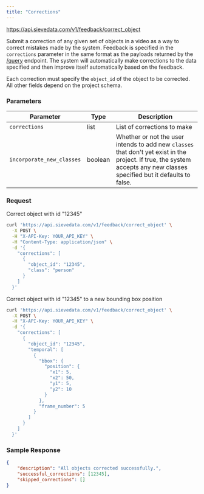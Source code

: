 ```yaml
---
title: "Corrections"
---
```


<RequestSimple method="POST">https://api.sievedata.com/v1/feedback/correct_object</RequestSimple>

Submit a correction of any given set of objects in a video as a way to correct mistakes made by the system. Feedback is specified in the `corrections` parameter in the same format as the payloads returned by the [/query](/query/metadata) endpoint. The system will automatically make corrections to the data specified and then improve itself automatically based on the feedback.

Each correction must specify the `object_id` of the object to be corrected. All other fields depend on the project schema.

### Parameters

| Parameter | Type | Description |
| ---- | ----- | ---- |
| `corrections` | list | List of corrections to make |
| `incorporate_new_classes` | boolean | Whether or not the user intends to add new `classes` that don't yet exist in the project. If true, the system accepts any new classes specified but it defaults to false. |

### Request

Correct object with id "12345"

```bash Terminal
curl 'https://api.sievedata.com/v1/feedback/correct_object' \
  -X POST \
  -H "X-API-Key: YOUR_API_KEY" \
  -H "Content-Type: application/json" \
  -d '{
    "corrections": [
      {
        "object_id": "12345",
        "class": "person"
      }
    ]
  }'
```

Correct object with id "12345" to a new bounding box position

```bash Terminal
curl 'https://api.sievedata.com/v1/feedback/correct_object' \
  -X POST \
  -H "X-API-Key: YOUR_API_KEY" \
  -d '{
    "corrections": [
      {
        "object_id": "12345",
        "temporal": [
          {
            "bbox": {
              "position": {
                "x1": 5,
                "x2": 50,
                "y1": 5,
                "y2": 10
              }
            },
            "frame_number": 5
          }
        ]
      }
    ]
  }'
```

### Sample Response

```json
{
    "description": "All objects corrected successfully.",
    "successful_corrections": [12345],
    "skipped_corrections": []
}
```